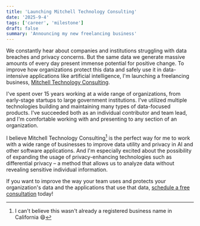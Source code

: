 ```yaml
---
title: 'Launching Mitchell Technology Consulting'
date: '2025-9-4'
tags: ['career', 'milestone']
draft: false
summary: 'Announcing my new freelancing business'
---
```

We constantly hear about companies and institutions struggling with data breaches and privacy concerns. But the same data we generate massive amounts of every day present immense potential for positive change. To improve how organizations protect this data and safely use it in data-intensive applications like artificial intelligence, I'm launching a freelancing business, [Mitchell Technology Consulting](https://mitchell-technology-consulting.com/).

I've spent over 15 years working at a wide range of organizations, from early-stage startups to large government institutions. I've utilized multiple technologies building and maintaining many types of data-focused products. I've succeeded both as an individual contributor and team lead, and I'm comfortable working with and presenting to any section of an organization.

I believe Mitchell Technology Consulting[^1] is the perfect way for me to work with a wide range of businesses to improve data utility and privacy in AI and other software applications. And I'm especially excited about the possibility of expanding the usage of privacy-enhancing technologies such as differential privacy – a method that allows us to analyze data without revealing sensitive individual information.

If you want to improve the way your team uses and protects your organization's data and the applications that use that data, [schedule a free consultation](https://mitchell-technology-consulting.com/forms/contact/) today!
[^1]: I can't believe this wasn't already a registered business name in California 😄
